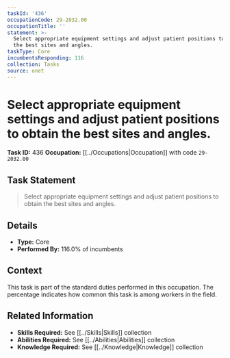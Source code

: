 ```yaml
---
taskId: '436'
occupationCode: 29-2032.00
occupationTitle: ''
statement: >-
  Select appropriate equipment settings and adjust patient positions to obtain
  the best sites and angles.
taskType: Core
incumbentsResponding: 116
collection: Tasks
source: onet
---
```

# Select appropriate equipment settings and adjust patient positions to obtain the best sites and angles.

**Task ID:** 436
**Occupation:** [[../Occupations|Occupation]] with code `29-2032.00`

## Task Statement

> Select appropriate equipment settings and adjust patient positions to obtain the best sites and angles.

## Details

- **Type:** Core
- **Performed By:** 116.0% of incumbents

## Context

This task is part of the standard duties performed in this occupation. The percentage indicates how common this task is among workers in the field.

## Related Information

- **Skills Required:** See [[../Skills|Skills]] collection
- **Abilities Required:** See [[../Abilities|Abilities]] collection
- **Knowledge Required:** See [[../Knowledge|Knowledge]] collection
